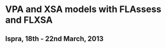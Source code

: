 VPA and XSA models with FLAssess and FLXSA
=========================
Ispra, 18th - 22nd March, 2013
-------------------------


